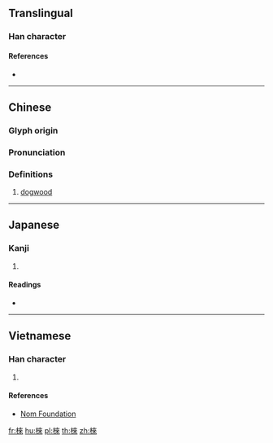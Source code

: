 {{character info/new}}
{{also|梾}}
==Translingual==

===Han character===
{{Han char|rn=75|rad=木|as=08|sn=12|four=44998|canj=DDOO|ids=⿰木來}}

====References====
* {{Han ref|kx=0534.240|dkj=14987|dj=0922.180|hdz=21229.010|uh=68F6|ud=26870|bh=D9B7|bd=55735}}

----

==Chinese==
{{zh-forms|s=梾}}

===Glyph origin===
{{Han etym}}

===Pronunciation===
{{zh-pron
|m=lái
|c=loi4
|mc=y
|oc=y
|ma=
|cat=n
}}

===Definitions===
{{zh-hanzi}}

# [[dogwood]]

----

==Japanese==

===Kanji===
{{ja-kanji|grade=|rs=木08}}

# {{defn|lang=ja|sort=木08}}

====Readings====
* {{ja-readings|on=[[らい]] (rai)|kun=[[むく]] (muku)}}

----

==Vietnamese==

===Han character===
{{vi-readings|rs=木08|hanviet=lai}}

# {{defn|lang=vi|sort=木08}}

====References====
* [http://nomfoundation.org/common/nom_details.php?codepoint=68f6 Nom Foundation]

[[fr:棶]]
[[hu:棶]]
[[pl:棶]]
[[th:棶]]
[[zh:棶]]